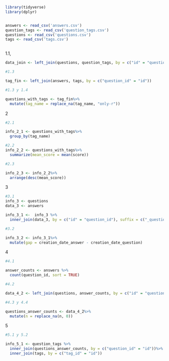 ```r
library(tidyverse)
library(dplyr)


answers <- read_csv('answers.csv')
question_tags <- read_csv('question_tags.csv')
questions <- read_csv('questions.csv')
tags <- read_csv('tags.csv')



```



1.1, 
```r
data_join <- left_join(questions, question_tags, by = c("id" = "question_id"))

#1.3

tag_fin <- left_join(answers, tags, by = c("question_id" = "id"))

#1.3 y 1.4

questions_with_tags <- tag_fin%>%
  mutate(tag_name = replace_na(tag_name, "only-r"))

```
2
```r
#2.1

info_2_1 <- questions_with_tags%>%
  group_by(tag_name)

#2.2
info_2_2 <- questions_with_tags%>%
  summarize(mean_score = mean(score))

#2.3

info_2_3 <- info_2_2%>%
  arrange(desc(mean_score))

```
3
```r
#3.1
info_3 <- questions
data_3 <- answers

info_3_1 <-  info_3 %>%
  inner_join(data_3, by = c("id" = "question_id"), suffix = c("_question", "_answer"))

#3.2

info_3_2 <- info_3_1%>%
  mutate(gap = creation_date_answer - creation_date_question)

```
4

```r

#4.1

answer_counts <- answers %>%
  count(question_id, sort = TRUE)

#4.2

data_4_2 <- left_join(questions, answer_counts, by = c("id" = "question_id"))

#4.3 y 4.4

questions_answer_counts <- data_4_2%>%
  mutate(n = replace_na(n, 0))

```
5
```r

#5.1 y 5.2

info_5_1 <- question_tags %>%
  inner_join(questions_answer_counts, by = c("question_id" = "id"))%>%
  inner_join(tags, by = c("tag_id" = "id"))




```

